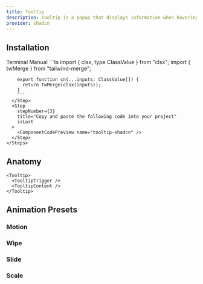 ```yaml
---
title: Tooltip
description: Tooltip is a popup that displays information when hovering over an element.
provider: shadcn
---
```


<ComponentShowcase name="tooltip-demo" />

## Installation

<Tabs defaultValue="terminal">
  <TabsList>
    <TabsTrigger value="terminal">
      <Terminal className="w-4 h-4" />
      Terminal
    </TabsTrigger>
    <TabsTrigger value="manual">
      <Code2 className="w-4 h-4" />
      Manual
    </TabsTrigger>
  </TabsList>
  <TabsContent value="terminal">
    <InstallationCommands
      type="registry-installation"
      registryPath="pure-ui/components/tooltip-shadcn"
    />
  </TabsContent>
  <TabsContent value="manual">
    <Steps currentStep={1}>
      <Step stepNumber={1} title="Install dependencies">
        <InstallationCommands
          type="package-installation"
          npmCommand="npm install @radix-ui/react-tooltip motion class-variance-authority clsx"
          pnpmCommand="pnpm add @radix-ui/react-tooltip motion class-variance-authority clsx"
          yarnCommand="yarn add @radix-ui/react-tooltip motion class-variance-authority clsx"
          bunCommand="bun add @radix-ui/react-tooltip motion class-variance-authority clsx"
        />
      </Step>
      <Step
        stepNumber={2}
        title="Add cn function to your utils"
      >
        ```ts
        import { clsx, type ClassValue } from "clsx";
        import { twMerge } from "tailwind-merge";

        export function cn(...inputs: ClassValue[]) {
          return twMerge(clsx(inputs));
        }
        ```
      </Step>
      <Step
        stepNumber={3}
        title="Copy and paste the following code into your project"
        isLast
      >
        <ComponentCodePreview name="tooltip-shadcn" />
      </Step>
    </Steps>

  </TabsContent>
</Tabs>

## Anatomy

```tsx
<Tooltip>
  <TooltipTrigger />
  <TooltipContent />
</Tooltip>
```

## Animation Presets

### Motion

<ComponentShowcase name="tooltip-motion-demo" />

### Wipe

<ComponentShowcase name="tooltip-wipe-demo" />

### Slide

<ComponentShowcase name="tooltip-slide-demo" />

### Scale

<ComponentShowcase name="tooltip-scale-demo" />
